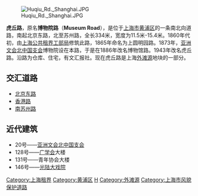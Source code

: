 [[File:Huqiu_Rd._Shanghai.JPG|thumb]]

'''虎丘路'''，原名'''博物院路'''（'''Museum Road'''），是位于[[上海市|上海市]][[黄浦区|黄浦区]]的一条南北向道路，南起北京东路，北至苏州路，全长334米，宽度为11.5米-15.4米。1860年代初，由[[上海公共租界工部局|上海公共租界工部局]]修筑此路，1865年命名为上圆明园路。1873年，[[亚洲文会北中国支会|亚洲文会北中国支会]]博物院设在本路，于是在1886年改名博物馆路。1943年改名虎丘路。沿路为仓库、住宅，有文汇报社。现在虎丘路是上海[[外滩源|外滩源]]地块的一部分。

== 交汇道路 ==
*[[北京东路_(上海)|北京东路]]
*[[香港路_(上海)|香港路]]
*[[南苏州路|南苏州路]]

== 近代建筑 ==

*20号——[[亚洲文会北中国支会|亚洲文会北中国支会]]              
*128号——[[广学会|广学会]]大楼   
*131号——青年协会大楼    
*146号——[[光陆大楼|光陆大戏院]]

[[Category:上海租界|Category:上海租界]] 
[[Category:黄浦区|Category:黄浦区]]
[[Category:上海道路|H]]
[[Category:外滩源|Category:外滩源]]
[[Category:上海市风貌保护道路|Category:上海市风貌保护道路]]